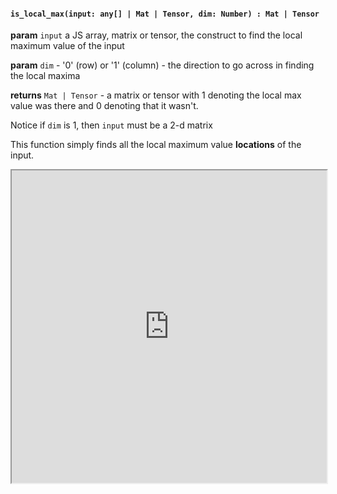 

#### `is_local_max(input: any[] | Mat | Tensor, dim: Number) : Mat | Tensor`


**param** `input` a JS array, matrix or tensor, the construct to find the local maximum value of the input

**param** `dim` - '0' (row) or '1' (column) - the direction to go across in finding the local maxima

**returns** `Mat | Tensor` - a matrix or tensor with 1 denoting the local max value was there and 0 denoting that it wasn't.

Notice if `dim` is 1, then `input` must be a 2-d matrix

This function simply finds all the local maximum value **locations** of the input.

<iframe src="https://hlab.app/s/LinJianan/is_local_max_book"
    width="100%"
    height="500px">
</iframe>
